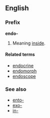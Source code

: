 ==English==
===Prefix===
'''endo-'''

#Meaning [[inside]].

====Related terms====
*[[endocrine]]
*[[endomorph]]
*[[endoscope]]

===See also===
*[[ento-]]
*[[exo-]]
*[[in-]]